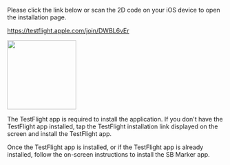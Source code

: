 
Please click the link below or scan the 2D code on your iOS device to open the installation page.

https://testflight.apple.com/join/DWBL6vEr

<img width="160" src={SpirareBrowserAppQR} />

The TestFlight app is required to install the application.
If you don't have the TestFlight app installed, tap the TestFlight installation link displayed on the screen and install the TestFlight app.

Once the TestFlight app is installed, or if the TestFlight app is already installed, follow the on-screen instructions to install the SB Marker app.